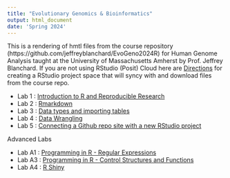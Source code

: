 ```yaml
---
title: "Evolutionary Genomics & Bioinformatics"
output: html_document
date: 'Spring 2024'
---
```


This is a rendering of hmtl files from the course repository  (https://github.com/jeffreyblanchard/EvoGeno2024R) for Human Genome Analysis taught at the University of Massachusetts Amherst by Prof. Jeffrey Blanchard.  If you are not using RStudio (Posit) Cloud here are [Directions](EvoGeno_github.html) for creating a RStudio project space that will syncy with and download files from the course repo.

* Lab 1 : [Introduction to R and Reproducible Research](EvoGeno_Lab1_intro.html)
* Lab 2 : [Rmarkdown](EvoGeno_Lab2_Rmarkdown.html)
* Lab 3 : [Data types and importing tables](EvoGeno_Lab3_data_types.html)
* Lab 4 : [Data Wrangling](EvoGeno_Lab4_datawrangle.html)
* Lab 5 : [Connecting a Github repo site with a new RStudio project](EvoGeno_Lab5_Github_posit.html)

Advanced Labs

* Lab A1 : [Programming in R - Regular Expressions](EvoGeno_xtra1_stringr.html)
* Lab A3 : [Programming in R - Control Structures and Functions](EvoGeno_xtra3_loops.html)
* Lab A4 : [R Shiny](EvoGeno_xtra4_shiny.html)